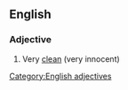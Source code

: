 ==English==

===Adjective===
{{infl|en|adjective|head=(as) [[clean]] as a [[hound]]'s [[tooth]]}}

# {{simile}} Very [[clean]] (very innocent)

[[Category:English adjectives]]
